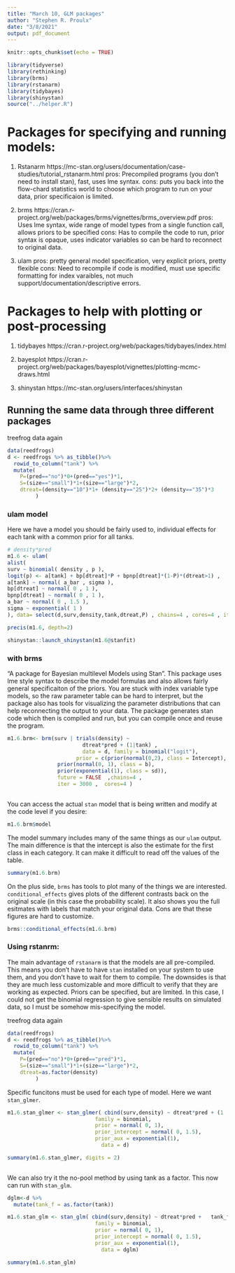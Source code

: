 ```yaml
---
title: "March 10, GLM packages"
author: "Stephen R. Proulx"
date: "3/8/2021"
output: pdf_document
---
```

 

```r
knitr::opts_chunk$set(echo = TRUE)

library(tidyverse)
library(rethinking)
library(brms)
library(rstanarm)
library(tidybayes)
library(shinystan)
source("../helper.R")
```


 


# Packages for specifying and running models:


1) Rstanarm
https://mc-stan.org/users/documentation/case-studies/tutorial_rstanarm.html
pros: Precompiled programs (you don't need to install stan), fast, uses lme syntax. 
cons: puts you back into the flow-chard statistics world to choose which program to run on your data, prior specificaion is limited.

2) brms
https://cran.r-project.org/web/packages/brms/vignettes/brms_overview.pdf
pros: Uses lme syntax, wide range of model types from a single function call, allows priors to be specified
cons: Has to compile the code to run, prior syntax is opaque, uses indicator variables so can be hard to reconnect to original data.

3) ulam
pros: pretty general model specification, very explicit priors, pretty flexible
cons: Need to recompile if code is modified, must use specific formatting for index varaibles, not much support/documentation/descriptive errors.


# Packages to help with plotting or post-processing

1) tidybayes
https://cran.r-project.org/web/packages/tidybayes/index.html

2) bayesplot
https://cran.r-project.org/web/packages/bayesplot/vignettes/plotting-mcmc-draws.html

3) shinystan
https://mc-stan.org/users/interfaces/shinystan



## Running the same data through three different packages


treefrog data again
```r
 
data(reedfrogs)
d <- reedfrogs %>% as_tibble()%>% 
  rowid_to_column("tank") %>%
  mutate(
    P=(pred=="no")*0+(pred=="yes")*1,
    S=(size=="small")*1+(size=="large")*2,
    dtreat=(density=="10")*1+ (density=="25")*2+ (density=="35")*3
         )


```
 


### ulam model

Here we have a model you should be fairly used to, individual effects for each tank with a common prior for all tanks.

```r
# density*pred
m1.6 <- ulam(
alist(
surv ~ binomial( density , p ),
logit(p) <- a[tank] + bp[dtreat]*P + bpnp[dtreat]*(1-P)*(dtreat>1) , 
a[tank] ~ normal( a_bar , sigma ), 
bp[dtreat] ~ normal( 0 , 1 ),
bpnp[dtreat] ~ normal( 0 , 1 ),
a_bar ~ normal( 0 , 1.5 ),
sigma ~ exponential( 1 )
), data= select(d,surv,density,tank,dtreat,P) , chains=4 , cores=4 , iter=3000, log_lik=TRUE  )
```

```r
precis(m1.6, depth=2)
```



```r
shinystan::launch_shinystan(m1.6@stanfit)
```



### with brms
"A package for Bayesian multilevel Models using Stan". This package uses lme style syntax to describe the model formulas and also allows fairly general specificaiton of the priors. You are stuck with index variable type models, so the raw parameter table can be hard to interpret, but the package also has tools for visualizing the parameter distributions that can help reconnecting the output to your data. The package generates stan code which then is compiled and run, but you can compile once and reuse the program. 

```r

m1.6.brm<- brm(surv | trials(density) ~
                        dtreat*pred + (1|tank) , 
                        data = d, family = binomial("logit"),
                      prior = c(prior(normal(0,2), class = Intercept),
                prior(normal(0, 1), class = b),
                prior(exponential(1), class = sd)),
                future = FALSE  ,chains=4 , 
                iter = 3000 ,  cores=4 )
  

```

You can access the actual `stan` model that is being written and modify at the code level if you desire:
```r
m1.6.brm$model
```


The model summary includes many of the same things as our `ulam` output. The main difference is that the intercept is also the estimate for the first class in each category. It can make it difficult to read off the values of the table. 
```r
summary(m1.6.brm)
```


On the plus side, `brms` has tools to plot many of the things we are interested. `conditional_effects` gives plots of the different contrasts back on the original scale (in this case the probability scale). It also shows you the full esitmates with labels that match your original data. Cons are that these figures are hard to customize. 
```r
brms::conditional_effects(m1.6.brm)
```

### Using rstanrm:
The main advantage of `rstanarm` is that the models are all pre-compiled. This means you don't have to have `stan` installed on your system to use them, and you don't have to wait for them to compile. The downsides is that they are much less customizable and more difficult to verify that they are working as expected. Priors can be specified, but are limited. In this case, I could not get the binomial regression to give sensible results on simulated data, so I must be somehow mis-specifying the model. 

treefrog data again
```r
 
data(reedfrogs)
d <- reedfrogs %>% as_tibble()%>% 
  rowid_to_column("tank") %>%
  mutate(
    P=(pred=="no")*0+(pred=="pred")*1,
    S=(size=="small")*1+(size=="large")*2,
    dtreat=as.factor(density)
         )


```
 

Specific funcitons must be used for each type of model. Here we want `stan_glmer`. 
```r
m1.6.stan_glmer <- stan_glmer( cbind(surv,density) ~ dtreat*pred + (1 | tank) ,
                            family = binomial,
                            prior = normal( 0, 1),
                            prior_intercept = normal( 0, 1.5),
                            prior_aux = exponential(1),
                              data = d)
```

 

```r
summary(m1.6.stan_glmer, digits = 2)
  
```

We can also try it the no-pool method by using tank as a factor. This now can run with `stan_glm`.
```r
dglm<-d %>%
  mutate(tank_f = as.factor(tank))

m1.6.stan_glm <- stan_glm( cbind(surv,density) ~ dtreat*pred +   tank_f ,
                            family = binomial,
                            prior = normal( 0, 1),
                            prior_intercept = normal( 0, 1.5),
                            prior_aux = exponential(1),
                              data = dglm)
```

```r
summary(m1.6.stan_glm)
```

